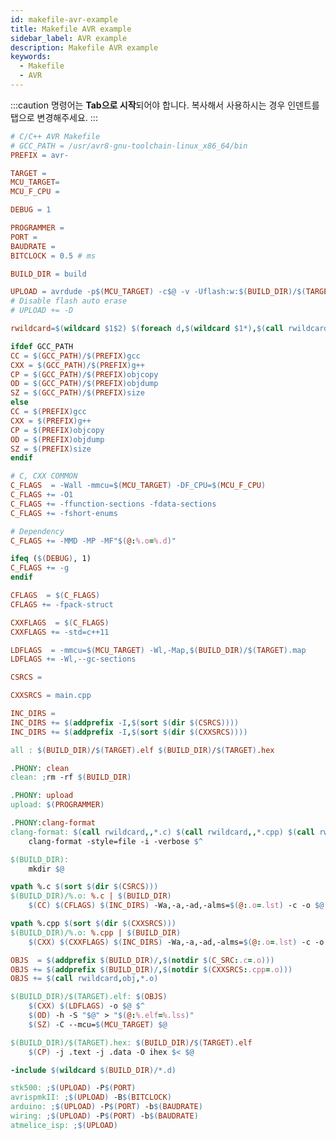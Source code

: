 ```yaml
---
id: makefile-avr-example
title: Makefile AVR example
sidebar_label: AVR example
description: Makefile AVR example
keywords:
  - Makefile
  - AVR
---
```


:::caution
명령어는 **Tab으로 시작**되어야 합니다. 복사해서 사용하시는 경우 인덴트를 탭으로 변경해주세요.
:::

```makefile
# C/C++ AVR Makefile
# GCC_PATH = /usr/avr8-gnu-toolchain-linux_x86_64/bin
PREFIX = avr-

TARGET =
MCU_TARGET=
MCU_F_CPU =

DEBUG = 1

PROGRAMMER =
PORT =
BAUDRATE =
BITCLOCK = 0.5 # ms

BUILD_DIR = build

UPLOAD = avrdude -p$(MCU_TARGET) -c$@ -v -Uflash:w:$(BUILD_DIR)/$(TARGET).elf:e
# Disable flash auto erase
# UPLOAD += -D

rwildcard=$(wildcard $1$2) $(foreach d,$(wildcard $1*),$(call rwildcard,$d/,$2))

ifdef GCC_PATH
CC = $(GCC_PATH)/$(PREFIX)gcc
CXX = $(GCC_PATH)/$(PREFIX)g++
CP = $(GCC_PATH)/$(PREFIX)objcopy
OD = $(GCC_PATH)/$(PREFIX)objdump
SZ = $(GCC_PATH)/$(PREFIX)size
else
CC = $(PREFIX)gcc
CXX = $(PREFIX)g++
CP = $(PREFIX)objcopy
OD = $(PREFIX)objdump
SZ = $(PREFIX)size
endif

# C, CXX COMMON
C_FLAGS  = -Wall -mmcu=$(MCU_TARGET) -DF_CPU=$(MCU_F_CPU)
C_FLAGS += -O1
C_FLAGS += -ffunction-sections -fdata-sections
C_FLAGS += -fshort-enums

# Dependency
C_FLAGS += -MMD -MP -MF"$(@:%.o=%.d)"

ifeq ($(DEBUG), 1)
C_FLAGS += -g
endif

CFLAGS  = $(C_FLAGS)
CFLAGS += -fpack-struct

CXXFLAGS  = $(C_FLAGS)
CXXFLAGS += -std=c++11

LDFLAGS  = -mmcu=$(MCU_TARGET) -Wl,-Map,$(BUILD_DIR)/$(TARGET).map
LDFLAGS += -Wl,--gc-sections

CSRCS =

CXXSRCS = main.cpp

INC_DIRS =
INC_DIRS += $(addprefix -I,$(sort $(dir $(CSRCS))))
INC_DIRS += $(addprefix -I,$(sort $(dir $(CXXSRCS))))

all : $(BUILD_DIR)/$(TARGET).elf $(BUILD_DIR)/$(TARGET).hex

.PHONY: clean
clean: ;rm -rf $(BUILD_DIR)

.PHONY: upload
upload: $(PROGRAMMER)

.PHONY:clang-format
clang-format: $(call rwildcard,,*.c) $(call rwildcard,,*.cpp) $(call rwildcard,,*.h)
    clang-format -style=file -i -verbose $^

$(BUILD_DIR):
    mkdir $@

vpath %.c $(sort $(dir $(CSRCS)))
$(BUILD_DIR)/%.o: %.c | $(BUILD_DIR)
    $(CC) $(CFLAGS) $(INC_DIRS) -Wa,-a,-ad,-alms=$(@:.o=.lst) -c -o $@ $<

vpath %.cpp $(sort $(dir $(CXXSRCS)))
$(BUILD_DIR)/%.o: %.cpp | $(BUILD_DIR)
    $(CXX) $(CXXFLAGS) $(INC_DIRS) -Wa,-a,-ad,-alms=$(@:.o=.lst) -c -o $@ $<

OBJS  = $(addprefix $(BUILD_DIR)/,$(notdir $(C_SRC:.c=.o)))
OBJS += $(addprefix $(BUILD_DIR)/,$(notdir $(CXXSRCS:.cpp=.o)))
OBJS += $(call rwildcard,obj,*.o)

$(BUILD_DIR)/$(TARGET).elf: $(OBJS)
    $(CXX) $(LDFLAGS) -o $@ $^
    $(OD) -h -S "$@" > "$(@:%.elf=%.lss)"
    $(SZ) -C --mcu=$(MCU_TARGET) $@

$(BUILD_DIR)/$(TARGET).hex: $(BUILD_DIR)/$(TARGET).elf
    $(CP) -j .text -j .data -O ihex $< $@

-include $(wildcard $(BUILD_DIR)/*.d)

stk500: ;$(UPLOAD) -P$(PORT)
avrispmkII: ;$(UPLOAD) -B$(BITCLOCK)
arduino: ;$(UPLOAD) -P$(PORT) -b$(BAUDRATE)
wiring: ;$(UPLOAD) -P$(PORT) -b$(BAUDRATE)
atmelice_isp: ;$(UPLOAD)
```

